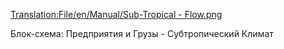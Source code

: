 [[Translation:File/en/Manual/Sub-Tropical - Flow.png]]


Блок-схема: Предприятия и Грузы - Субтропический Климат